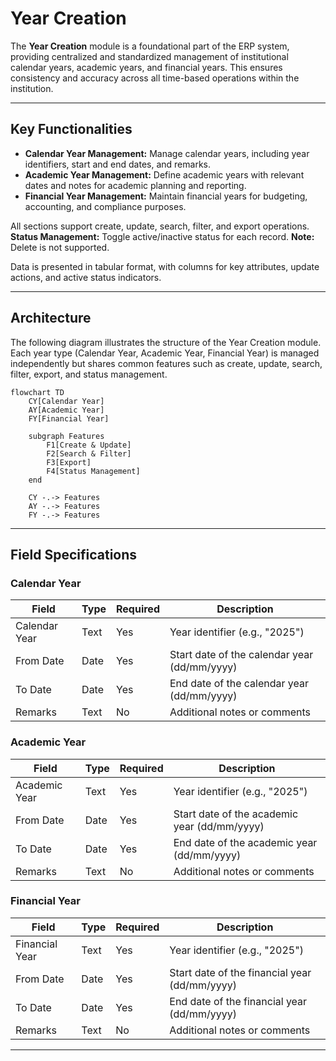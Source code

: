
# Year Creation

The **Year Creation** module is a foundational part of the ERP system, providing centralized and standardized management of institutional calendar years, academic years, and financial years. This ensures consistency and accuracy across all time-based operations within the institution.

---

## Key Functionalities

- **Calendar Year Management:** Manage calendar years, including year identifiers, start and end dates, and remarks.
- **Academic Year Management:** Define academic years with relevant dates and notes for academic planning and reporting.
- **Financial Year Management:** Maintain financial years for budgeting, accounting, and compliance purposes.

<Callout type="info">
  All sections support create, update, search, filter, and export operations.
</Callout>

<Callout type="info">
  <b>Status Management:</b> Toggle active/inactive status for each record.
</Callout>

<Callout type="warning">
  <b>Note:</b> Delete is not supported.
</Callout>

Data is presented in tabular format, with columns for key attributes, update actions, and active status indicators.

---

## Architecture

The following diagram illustrates the structure of the Year Creation module. Each year type (Calendar Year, Academic Year, Financial Year) is managed independently but shares common features such as create, update, search, filter, export, and status management.

```mermaid
flowchart TD
    CY[Calendar Year]
    AY[Academic Year]
    FY[Financial Year]

    subgraph Features
        F1[Create & Update]
        F2[Search & Filter]
        F3[Export]
        F4[Status Management]
    end

    CY -.-> Features
    AY -.-> Features
    FY -.-> Features
```

---

## Field Specifications

### Calendar Year

| Field         | Type | Required | Description                                  |
| ------------- | ---- | -------- | -------------------------------------------- |
| Calendar Year | Text | Yes      | Year identifier (e.g., "2025")               |
| From Date     | Date | Yes      | Start date of the calendar year (dd/mm/yyyy) |
| To Date       | Date | Yes      | End date of the calendar year (dd/mm/yyyy)   |
| Remarks       | Text | No       | Additional notes or comments                 |

### Academic Year

| Field         | Type | Required | Description                                  |
| ------------- | ---- | -------- | -------------------------------------------- |
| Academic Year | Text | Yes      | Year identifier (e.g., "2025")               |
| From Date     | Date | Yes      | Start date of the academic year (dd/mm/yyyy) |
| To Date       | Date | Yes      | End date of the academic year (dd/mm/yyyy)   |
| Remarks       | Text | No       | Additional notes or comments                 |

### Financial Year

| Field          | Type | Required | Description                                   |
| -------------- | ---- | -------- | --------------------------------------------- |
| Financial Year | Text | Yes      | Year identifier (e.g., "2025")                |
| From Date      | Date | Yes      | Start date of the financial year (dd/mm/yyyy) |
| To Date        | Date | Yes      | End date of the financial year (dd/mm/yyyy)   |
| Remarks        | Text | No       | Additional notes or comments                  |

---
